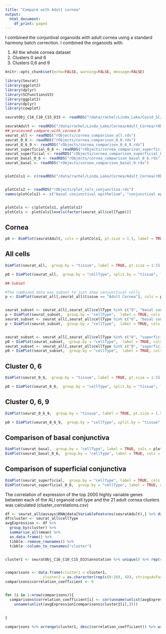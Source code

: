 ```yaml
---
title: "Compare with Adult cornea"
output:
  html_document:
    df_print: paged
---
```



I combined the conjuntival organoids with adult cornea using a standard harmony batch correction. I combined the organoids with:

1. All the whole cornea dataset  
2. Clusters 0 and 6
3. Clusters 0,6 and 9

```r
knitr::opts_chunk$set(echo=FALSE, warning=FALSE, message=FALSE)
```

```r
library(Seurat)
library(ggplot2)
library(dplyr)
library(SCFunctionsV3)
library(ggplot2)
library(dplyr)
library(cowplot)

seuratObj_C16_C10_C15_D33 <- readRDS("/data/rachel/Linda_Lako/Covid_SC/Repeat/rObjects/seuratObj_C16_C10_C15_D33.rds")

seuratAdult <- readRDS("/data/rachel/Linda_Lako/Cornea/Adult_Cornea/rObjects/Combined.rds")
## processed compare_with_cornea.R
seurat_all <- readRDS("rObjects/cornea_comparison_all.rds")
seurat_0_6 <- readRDS("rObjects/cornea_comparison_0_6.rds")
seurat_0_6_9 <- readRDS("rObjects/cornea_comparison_0_6_9.rds")
seurat_superficial_0_6 <- readRDS("rObjects/cornea_comparison_superficial_0_6.rds")
seurat_superficial <- readRDS("rObjects/cornea_comparison_superficial_6.rds")
seurat_basal_0_6 <- readRDS("rObjects/cornea_comparison_basal_0_6.rds")
seurat_basal <- readRDS("rObjects/cornea_comparison_basal_0.rds")


plotCols1 <- c(readRDS("/data/rachel/Linda_Lako/Cornea/Adult_Cornea/rObjects/plotCols21.rds"))


plotCols2 <- readRDS("rObjects/plot_cols_conjunctiva.rds")
names(plotCols2) <- c("basal conjunctival epithelium", "conjunctival epithelial progenitors", "fibroblasts", "superficial conjunctival epithelium")


plotCols <- c(plotCols1, plotCols2)
plotCols <- plotCols[levels(factor(seurat_all$cellType))]
```



## Cornea
```r
p0 <- DimPlot(seuratAdult, cols = plotCols1, pt.size = 1.5, label = TRUE)
```


## All cells


```r
DimPlot(seurat_all,  group.by = "tissue", label = TRUE, pt.size = 1.5)
```


```r
p0 + DimPlot(seurat_all,  group.by = "cellType", split.by = "tissue", label = TRUE, cols = plotCols, pt.size = 1.5) 
```




```r

## Subset 

#The combined data was subset to just show conjunctival cells
p <- DimPlot(seurat_all[,seurat_all$tissue == "Adult Cornea"], cols = plotCols1, pt.size = 1.5, label = TRUE)


seurat_subset <- seurat_all[,seurat_all$cellType %in% c("0", "basal conjunctival epithelium")]
p + DimPlot(seurat_subset,  group.by = "cellType",  label = TRUE, cols = plotCols, pt.size = 1.5) 
seurat_subset <- seurat_all[,seurat_all$cellType %in% c("6", "basal conjunctival epithelium")]
p + DimPlot(seurat_subset,  group.by = "cellType",  label = TRUE, cols = plotCols, pt.size = 1.5) 


seurat_subset <- seurat_all[,seurat_all$cellType %in% c("6", "superficial conjunctival epithelium")]
p0 + DimPlot(seurat_subset,  group.by = "cellType",  label = TRUE, cols = plotCols, pt.size = 1.5) 
seurat_subset <- seurat_all[,seurat_all$cellType %in% c("0", "superficial conjunctival epithelium")]
p0 + DimPlot(seurat_subset,  group.by = "cellType",  label = TRUE, cols = plotCols, pt.size = 1.5)


```

## Cluster 0, 6
```r
DimPlot(seurat_0_6,  group.by = "tissue", label = TRUE, pt.size = 1.5)
```

```r
p0 + DimPlot(seurat_0_6,  group.by = "cellType", split.by = "tissue", label = TRUE, cols = plotCols, pt.size = 1.5) 
```


## Cluster 0, 6, 9

```r
DimPlot(seurat_0_6_9,  group.by = "tissue", label = TRUE, pt.size = 1.5)
```


```r
p0 + DimPlot(seurat_0_6_9,  group.by = "cellType", split.by = "tissue", label = TRUE, cols = plotCols, pt.size = 1.5) 
```



## Comparison of basal conjunctiva

```r
DimPlot(seurat_basal,  group.by = "cellType", label = TRUE, cols = plotCols, pt.size = 1.5)
DimPlot(seurat_basal_0_6,  group.by = "cellType", label = TRUE, cols = plotCols, pt.size = 1.5) 
```
## Comparison of superficial conjunctiva

```r
DimPlot(seurat_superficial,  group.by = "cellType", label = TRUE, cols = plotCols, pt.size = 1.5)
DimPlot(seurat_superficial_0_6,  group.by = "cellType", label = TRUE, cols = plotCols, pt.size = 1.5) 
```



The correlation of expression of the top 2000 highly variable genes between each of the ALI organoid cell type and the 21 adult cornea clusters was calculated (cluster_correlations.csv)


```r

df <- seurat_all@assays$RNA@data[VariableFeatures(seuratAdult),] %>% data.frame() %>% t() %>% data.frame()
df$cluster <- seurat_all$cellType
avgExpression <- df %>% 
  group_by(cluster) %>% 
  summarise_all(mean) %>%
  as.data.frame() %>% 
  tibble::remove_rownames() %>%
  tibble::column_to_rownames("cluster")


cluster1 <- seuratObj_C16_C10_C15_D33$annotation %>% unique() %>% rep(each = 21)


comparisons <- data.frame(cluster1 = cluster1,
                 cluster2 = as.character(rep(c(0:20), 4)), stringsAsFactors = FALSE)
comparisons$correlation_coefficient <- 0


for (i in 1:nrow(comparisons)){
  comparisons$correlation_coefficient[i] <- cor(unname(unlist(avgExpression[comparisons$cluster1[i], ])), 
    unname(unlist(avgExpression[comparisons$cluster2[i],])))
  
  
}

comparisons %>% arrange(cluster1, desc(correlation_coefficient)) %>% write.csv("csvFiles/cluster_correlations.csv", row.names = FALSE, quote = FALSE)





```





